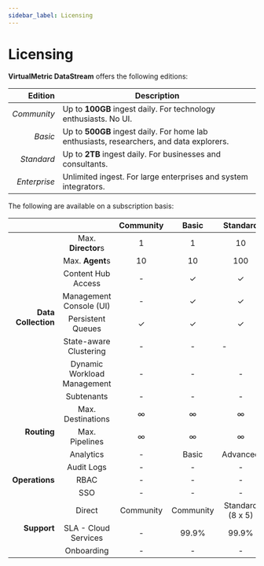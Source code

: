 ```yaml
---
sidebar_label: Licensing
---
```


# Licensing

**VirtualMetric DataStream** offers the following editions:

|Edition|Description|
|--:|---|
|_Community_|Up to **100GB** ingest daily. For technology enthusiasts. No UI.|
|_Basic_|Up to **500GB** ingest daily. For home lab enthusiasts, researchers, and data explorers.|
|_Standard_|Up to **2TB** ingest daily. For businesses and consultants.|
|_Enterprise_|Unlimited ingest. For large enterprises and system integrators.|

The following are available on a subscription basis:

<table>
<thead>
  <tr>
    <th></th><th></th><th>Community</th><th>Basic</th><th>Standard</th><th>Enterprise</th>
  </tr>
</thead>
<tbody>
  <tr>
    <td rowspan="9" align='right'><b>Data Collection</b></td>
  </tr>
  <tr>
    <td align='center'>Max. <b>Director</b>s</td><td align='center'>1</td><td align='center'>1</td><td align='center'>10</td><td align='center'>&infin;</td>
  </tr>
  <tr>
    <td align='center'>Max. <b>Agent</b>s</td><td align='center'>10</td><td align='center'>10</td><td align='center'>100</td><td align='center'>&infin;</td>
  </tr>
  <tr>
    <td align='center'>Content Hub Access</td><td align='center'>-</td><td align='center'>&#10003;</td><td align='center'>&#10003;</td><td align='center'>&#10003;</td>
  </tr>
  <tr>
    <td align='center'>Management Console (UI)</td><td align='center'>-</td><td align='center'>&#10003;</td><td align='center'>&#10003;</td><td align='center'>&#10003;</td>
  </tr>
  <tr>
    <td align='center'>Persistent Queues</td><td align='center'>&#10003;</td><td align='center'>&#10003;</td><td align='center'>&#10003;</td><td align='center'>&#10003;</td>
  </tr>
  <tr>
    <td align='center'>State-aware Clustering</td><td align='center'>-</td><td align='center'>-</td><td>-</td><td align='center'>&#10003;</td>
  </tr>
  <tr>
    <td align='center'>Dynamic Workload Management</td><td align='center'>-</td><td align='center'>-</td><td align='center'>-</td><td align='center'>&#10003;</td>
  </tr>
  <tr>
    <td align='center'>Subtenants</td><td align='center'>-</td><td align='center'>-</td><td align='center'>-</td><td align='center'>&#10003;</td>
  </tr>
  <tr>
    <td rowspan="4" align='right'><b>Routing</b></td>
  </tr>
  <tr>
    <td align='center'>Max. Destinations</td><td align='center'>&infin;</td><td align='center'>&infin;</td><td align='center'>&infin;</td><td align='center'>&infin;</td>
  </tr>
  <tr>
    <td align='center'>Max. Pipelines</td><td align='center'>&infin;</td><td align='center'>&infin;</td><td align='center'>&infin;</td><td align='center'>&infin;</td>
  </tr>
  <tr>
    <td align='center'>Analytics</td><td align='center'>-</td><td align='center'>Basic</td><td align='center'>Advanced</td><td align='center'>Advanced</td>
  </tr>
  <tr>
    <td rowspan="4" align='right'><b>Operations</b></td>
  </tr>
  <tr>
    <td align='center'>Audit Logs</td><td align='center'>-</td><td align='center'>-</td><td align='center'>-</td><td align='center'>&#10003;</td>
  </tr>
  <tr>
    <td align='center'>RBAC</td><td align='center'>-</td><td align='center'>-</td><td align='center'>-</td><td align='center'>&#10003;</td>
  </tr>
  <tr>
    <td align='center'>SSO</td><td align='center'>-</td><td align='center'>-</td><td align='center'>-</td><td align='center'>&#10003;</td>
  </tr>
  <tr>
    <td rowspan="4" align='right'><b>Support</b></td>
  </tr>
  <tr>
    <td align='center'>Direct</td><td align='center'>Community</td><td align='center'>Community</td><td align='center'>Standard (8&nbsp;x&nbsp;5)</td><td align='center'>Enterprise (24&nbsp;x&nbsp;7)</td>
  </tr>
  <tr>
    <td align='center'>SLA - Cloud Services</td><td align='center'>-</td><td align='center'>99.9%</td><td align='center'>99.9%</td><td align='center'>99.9%</td>
  </tr>
  <tr>
    <td align='center'>Onboarding</td><td align='center'>-</td><td align='center'>-</td><td align='center'>-</td><td align='center'>&#10003;</td>
  </tr>
</tbody>
</table>
